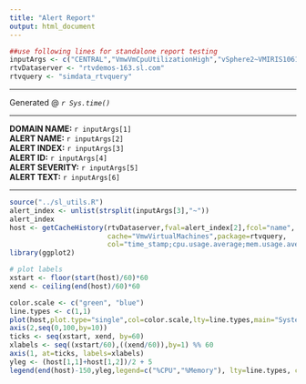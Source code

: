 ```yaml
---
title: "Alert Report"  
output: html_document
---
```

```r
##use following lines for standalone report testing
inputArgs <- c("CENTRAL","VmwVmCpuUtilizationHigh","vSphere2~VMIRIS1061",1035,1,"High Warning Limit exceeded current value: 69.26 limit: 50.0")
rtvDataserver <- "rtvdemos-163.sl.com"
rtvquery <- "simdata_rtvquery"
```
***  
Generated @ *`r Sys.time()`*  

***

**DOMAIN NAME:**    `r inputArgs[1]`  
**ALERT NAME:**     `r inputArgs[2]`  
**ALERT INDEX:** `r inputArgs[3]`  
**ALERT ID:** `r inputArgs[4]`  
**ALERT SEVERITY:** `r inputArgs[5]`  
**ALERT TEXT:** `r inputArgs[6]`  

***
```r
source("../sl_utils.R")
alert_index <- unlist(strsplit(inputArgs[3],"~"))
alert_index
host <- getCacheHistory(rtvDataserver,fval=alert_index[2],fcol="name",
                        cache="VmwVirtualMachines",package=rtvquery,
                        col="time_stamp;cpu.usage.average;mem.usage.average",tr=600)
library(ggplot2)
```
```r
# plot labels
xstart <- floor(start(host)/60)*60
xend <- ceiling(end(host)/60)*60

color.scale <- c("green", "blue")
line.types <- c(1,1)
plot(host,plot.type="single",col=color.scale,lty=line.types,main="System Utilization, 10 minutes preceding Alert",ylab="% Utilization",xlab="Time (minutes)",axes=FALSE)
axis(2,seq(0,100,by=10))
ticks <- seq(xstart, xend, by=60)
xlabels <- seq((xstart/60),((xend/60)),by=1) %% 60
axis(1, at=ticks, labels=xlabels)
yleg <- (host[1,1]+host[1,2])/2 + 5
legend(end(host)-150,yleg,legend=c("%CPU","%Memory"), lty=line.types, col=color.scale)
```

